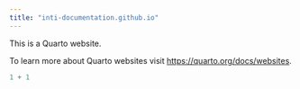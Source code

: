 ```yaml
---
title: "inti-documentation.github.io"
---
```




This is a Quarto website.

To learn more about Quarto websites visit <https://quarto.org/docs/websites>.

```r
1 + 1
```
